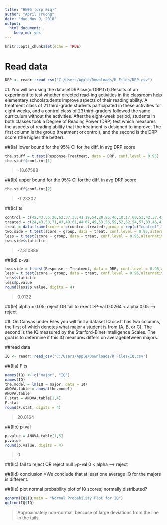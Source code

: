 ---
title: "HW#5 (drp &iq)"
author: "April Truong"
date: "due Nov 9, 2018"
output: 
  html_document: 
    keep_md: yes
---

```{r setup, include=FALSE}
knitr::opts_chunk$set(echo = TRUE)
```

# Read data
```{r}
DRP <- readr::read_csv("C:/Users/Apple/Downloads/R Files/DRP.csv")
```

#I. You  will  be  using  the  datasetDRP.csv(orDRP.txt).Results of an experiment to test whether directed read-ing  activities  in  the  classroom  help  elementary  schoolstudents  improve  aspects  of  their  reading  ability. A treatment class of 21 third-grade students participated in these activities for eight weeks, and a control class of 23 third-graders followed the same curriculum without the activities. After the eight-week period, students in both classes took a Degree of Reading Power (DRP) test which measures the aspects of reading ability that the treatment is designed to improve. The first column is the group (treatment or control), and the second is the DRP score (the higher the better).

##(Ia) lower bound for the 95% CI for the diff. in avg DRP score
```{r}
the.stuff = t.test(Response~Treatment, data = DRP, conf.level = 0.95)
the.stuff$conf.int[1]
```
>-18.67588

##(Ib) upper bound for the 95% CI for the diff. in avg DRP score
```{r}
the.stuff$conf.int[2]
```
>-1.23302

##(Ic) ts
```{r}
control = c(42,43,55,26,62,37,33,41,19,54,20,85,46,10,17,60,53,42,37,42,55,28,48)
treated = c(24,43,58,71,43,49,61,44,67,49,53,56,59,52,62,54,57,33,46,43,57)
treat = data.frame(score = c(control,treated),group = rep(c("control","treated"),times = c(length(control),length(treated))) )
two.side = t.test(score ~ group, data = treat, conf.level = 0.95,alternative = "two.sided")
less = t.test(score ~ group, data = treat, conf.level = 0.95,alternative = "less")
two.side$statistic
```
>-2.310889 

##(Id) p-val
```{r}
two.side = t.test(Response ~ Treatment, data = DRP, conf.level = 0.95,alternative = "two.sided")
less = t.test(score ~ group, data = treat, conf.level = 0.95,alternative = "less")
less$statistic
less$p.value
round(less$p.value, digits = 4)
```
>0.0132

##(Ie) alpha = 0.05; reject OR fail to reject
>P-val 0.0264 < alpha 0.05 --> reject


#II. On Canvas under Files you will find a dataset IQ.csv.It has two columns, the first of which denotes what major a student is from (A, B, or C). The second is the IQ measured by the Stanford-Binet Intelligence Scales. The goal is to determine if this IQ measures differs on averagebetween majors.

##read data
```{r}
IQ <- readr::read_csv("C:/Users/Apple/Downloads/R Files/IQ.csv")
```

##(IIa) F ts
```{r}
names(IQ) <- c("major", "IQ")
names(IQ)
the.model = lm(IQ ~ major, data = IQ)
ANOVA.table = anova(the.model)
ANOVA.table
F.stat = ANOVA.table[1,4]
F.stat
round(F.stat, digits = 4)
```
>20.0164

##(IIb) p-val
```{r}
p.value = ANOVA.table[1,5]
p.value
round(p.value, digits = 4)
```
>0

##(IIc) fail to reject OR reject null
>p-val 0 < alpha --> reject

##(IId) conclusion
>We conclude that at least one average IQ for the majors is different. 

##(IIe) plot normal probability plot of IQ scores; normally distributed? 
```{r}
qqnorm(IQ$IQ,main = "Normal Probability Plot for IQ")
qqline(IQ$IQ)
```
>Approximately non-normal, because of large deviations from the line in the tails. 


